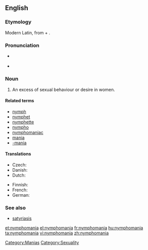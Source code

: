 ==English==

===Etymology===
Modern Latin, from {{etyl|la}} {{term|nympha||labia minora}} + {{term|-mania}}.

===Pronunciation===
* {{a|UK}} {{IPA|/nɪmfəˈmeɪnɪə/}}
* {{rhymes|eɪniə}}

{{wikipedia}}
===Noun===
{{en-noun|-}}

# An excess of sexual behaviour or desire in women.

====Related terms====
* [[nymph]]
* [[nymphet]]
* [[nymphette]]
* [[nympho]]
* [[nymphomaniac]]
* [[mania]]
* [[-mania]]

====Translations====
{{trans-top|excess of sexual behaviour or desire in women}}
* Czech: {{t-|cs|nymfomanie|f}}
* Danish: {{t|da|nymfomani|c}}
* Dutch: {{t-|nl|nymfomanie|f}}
{{trans-mid}}
* Finnish: {{t-|fi|nymfomania}}
* French: {{t+|fr|nymphomanie|f}}
* German: {{t+|de|Nymphomanie|f}}
{{trans-bottom}}

===See also===
* [[satyriasis]]

[[Category:Manias]]
[[Category:Sexuality]]

[[et:nymphomania]]
[[el:nymphomania]]
[[fr:nymphomania]]
[[hu:nymphomania]]
[[ta:nymphomania]]
[[vi:nymphomania]]
[[zh:nymphomania]]
